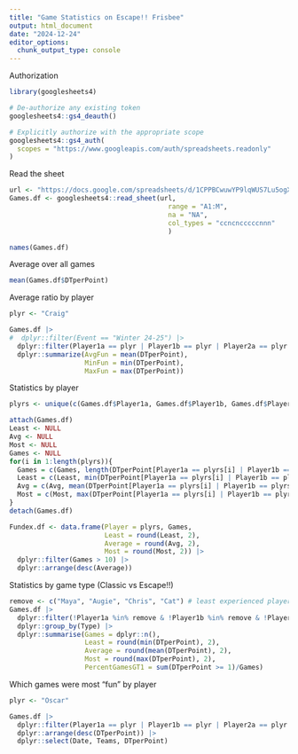 ```yaml
---
title: "Game Statistics on Escape!! Frisbee"
output: html_document
date: "2024-12-24"
editor_options: 
  chunk_output_type: console
---
```


Authorization
```r
library(googlesheets4)

# De-authorize any existing token
googlesheets4::gs4_deauth()

# Explicitly authorize with the appropriate scope
googlesheets4::gs4_auth(
  scopes = "https://www.googleapis.com/auth/spreadsheets.readonly"
)
```

Read the sheet
```r
url <- "https://docs.google.com/spreadsheets/d/1CPPBCwuwYP9lqWUS7Lu5ogXHtdpX_-i_lzcdtsohbwY/edit#gid=0"
Games.df <- googlesheets4::read_sheet(url,
                                        range = "A1:M",
                                        na = "NA",
                                        col_types = "ccncncccccnnn"
                                        )
```

```r
names(Games.df)
```
Average over all games
```r
mean(Games.df$DTperPoint)
```

Average ratio by player
```r
plyr <- "Craig"

Games.df |>
#  dplyr::filter(Event == "Winter 24-25") |>
  dplyr::filter(Player1a == plyr | Player1b == plyr | Player2a == plyr | Player2b == plyr) |>
  dplyr::summarize(AvgFun = mean(DTperPoint),
                   MinFun = min(DTperPoint),
                   MaxFun = max(DTperPoint))
```

Statistics by player
```r
plyrs <- unique(c(Games.df$Player1a, Games.df$Player1b, Games.df$Player2a, Games.df$Player2b))

attach(Games.df)
Least <- NULL
Avg <- NULL
Most <- NULL
Games <- NULL
for(i in 1:length(plyrs)){
  Games = c(Games, length(DTperPoint[Player1a == plyrs[i] | Player1b == plyrs[i] | Player2a == plyrs[i] | Player2b == plyrs[i]]))
  Least = c(Least, min(DTperPoint[Player1a == plyrs[i] | Player1b == plyrs[i] | Player2a == plyrs[i] | Player2b == plyrs[i]]))
  Avg = c(Avg, mean(DTperPoint[Player1a == plyrs[i] | Player1b == plyrs[i] | Player2a == plyrs[i] | Player2b == plyrs[i]]))
  Most = c(Most, max(DTperPoint[Player1a == plyrs[i] | Player1b == plyrs[i] | Player2a == plyrs[i] | Player2b == plyrs[i]]))
}
detach(Games.df)

Fundex.df <- data.frame(Player = plyrs, Games, 
                        Least = round(Least, 2), 
                        Average = round(Avg, 2), 
                        Most = round(Most, 2)) |>
  dplyr::filter(Games > 10) |>
  dplyr::arrange(desc(Average))

```

Statistics by game type (Classic vs Escape!!)
```r
remove <- c("Maya", "Augie", "Chris", "Cat") # least experienced players
Games.df |>
  dplyr::filter(!Player1a %in% remove & !Player1b %in% remove & !Player2a %in% remove & !Player2b %in% remove) |>
  dplyr::group_by(Type) |>
  dplyr::summarise(Games = dplyr::n(),
                   Least = round(min(DTperPoint), 2),
                   Average = round(mean(DTperPoint), 2),
                   Most = round(max(DTperPoint), 2), 
                   PercentGamesGT1 = sum(DTperPoint >= 1)/Games)
```

Which games were most "fun" by player
```r
plyr <- "Oscar"

Games.df |>
  dplyr::filter(Player1a == plyr | Player1b == plyr | Player2a == plyr | Player2b == plyr) |>
  dplyr::arrange(desc(DTperPoint)) |>
  dplyr::select(Date, Teams, DTperPoint)
```

